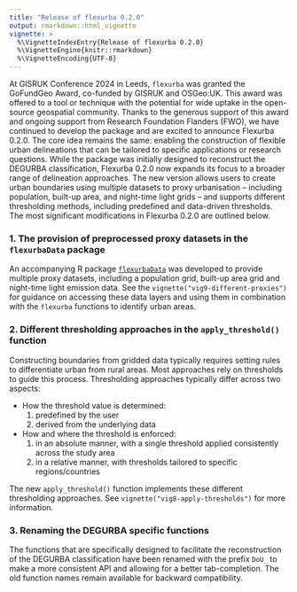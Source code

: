 ```yaml
---
title: "Release of flexurba 0.2.0"
output: rmarkdown::html_vignette
vignette: >
  %\VignetteIndexEntry{Release of flexurba 0.2.0}
  %\VignetteEngine{knitr::rmarkdown}
  %\VignetteEncoding{UTF-8}
---
```


At GISRUK Conference 2024 in Leeds, `flexurba` was granted the GoFundGeo Award, co-funded by GISRUK and OSGeo:UK. This award was offered to a tool or technique with the potential for wide uptake in the open-source geospatial community. Thanks to the generous support of this award and ongoing support from Research Foundation Flanders (FWO), we have continued to develop the package and are excited to announce Flexurba 0.2.0. The core idea remains the same: enabling the construction of flexible urban delineations that can be tailored to specific applications or research questions. While the package was initially designed to reconstruct the DEGURBA classification, Flexurba 0.2.0 now expands its focus to a broader range of delineation approaches. The new version allows users to create urban boundaries using multiple datasets to proxy urbanisation – including population, built-up area, and night-time light grids – and supports different thresholding methods, including predefined and data-driven thresholds. The most significant modifications in Flexurba 0.2.0 are outlined below.

### 1. The provision of preprocessed proxy datasets in the `flexurbaData` package

An accompanying R package [`flexurbaData`](https://flexurbadata-ac82f4.pages.gitlab.kuleuven.be/index.html) was developed to provide multiple proxy datasets, including a population grid, built-up area grid and night-time light emission data. See the `vignette("vig9-different-proxies")` for guidance on accessing these data layers and using them in combination with the `flexurba` functions to identify urban areas.

### 2. Different thresholding approaches in the `apply_threshold()` function

Constructing boundaries from gridded data typically requires setting rules to differentiate urban from rural areas. Most approaches rely on thresholds to guide this process. Thresholding approaches typically differ across two aspects:

- How the threshold value is determined: 
    (1) predefined by the user
    (2) derived from the underlying data
- How and where the threshold is enforced: 
    (1) in an absolute manner, with a single threshold applied consistently across the study area
    (2) in a relative manner, with thresholds tailored to specific regions/countries

The new `apply_threshold()` function implements these different thresholding approaches. See `vignette("vig8-apply-thresholds")` for more information. 

### 3. Renaming the DEGURBA specific functions

The functions that are specifically designed to facilitate the reconstruction of the DEGURBA classification have been renamed with the prefix `DoU_` to make a more consistent API and allowing for a better tab-completion. The old function names remain available for backward compatibility.